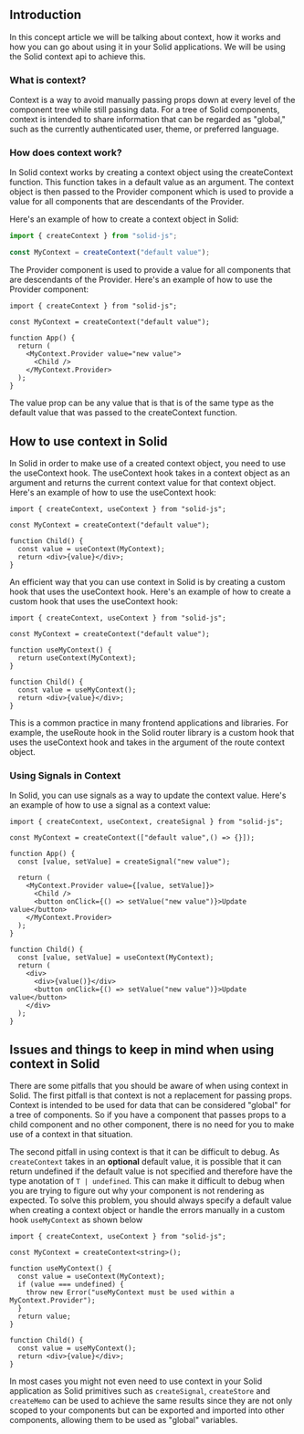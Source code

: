 <Title>Context</Title>

## Introduction

In this concept article we will be talking about context, how it works and how you can go about using it in your Solid applications. We will be using the Solid context api to achieve this.

### What is context?

Context is a way to avoid manually passing props down at every level of the component tree while still passing data. For a tree of Solid components, context is intended to share information that can be regarded as "global," such as the currently authenticated user, theme, or preferred language. 

### How does context work?

In Solid context works by creating a context object using the createContext function. This function takes in a default value as an argument. The context object is then passed to the Provider component which is used to provide a value for all components that are descendants of the Provider.

Here's an example of how to create a context object in Solid:

```ts
import { createContext } from "solid-js";

const MyContext = createContext("default value");
```

The Provider component is used to provide a value for all components that are descendants of the Provider. Here's an example of how to use the Provider component:

```tsx
import { createContext } from "solid-js";

const MyContext = createContext("default value");

function App() {
  return (
    <MyContext.Provider value="new value">
      <Child />
    </MyContext.Provider>
  );
}
```

The value prop can be any value that is that is of the same type as the default value that was passed to the createContext function.

## How to use context in Solid

In Solid in order to make use of a created context object, you need to use the useContext hook. The useContext hook takes in a context object as an argument and returns the current context value for that context object. Here's an example of how to use the useContext hook:

```tsx
import { createContext, useContext } from "solid-js";

const MyContext = createContext("default value");

function Child() {
  const value = useContext(MyContext);
  return <div>{value}</div>;
}
```

An efficient way that you can use context in Solid is by creating a custom hook that uses the useContext hook. Here's an example of how to create a custom hook that uses the useContext hook:

```tsx
import { createContext, useContext } from "solid-js";

const MyContext = createContext("default value");

function useMyContext() {
  return useContext(MyContext);
}

function Child() {
  const value = useMyContext();
  return <div>{value}</div>;
}
```

This is a common practice in many frontend applications and libraries. For example, the useRoute hook in the Solid router library is a custom hook that uses the useContext hook and takes in the argument of the route context object.

### Using Signals in Context 

In Solid, you can use signals as a way to update the context value. Here's an example of how to use a signal as a context value:

```tsx
import { createContext, useContext, createSignal } from "solid-js";

const MyContext = createContext(["default value",() => {}]);

function App() {
  const [value, setValue] = createSignal("new value");

  return (
    <MyContext.Provider value={[value, setValue]}>
      <Child />
      <button onClick={() => setValue("new value")}>Update value</button>
    </MyContext.Provider>
  );
}

function Child() {
  const [value, setValue] = useContext(MyContext);
  return (
    <div>
      <div>{value()}</div>
      <button onClick={() => setValue("new value")}>Update value</button>
    </div>
  );
}
```

## Issues and things to keep in mind when using context in Solid 

There are some pitfalls that you should be aware of when using context in Solid. The first pitfall is that context is not a replacement for passing props. Context is intended to be used for data that can be considered "global" for a tree of components. So if you have a component that passes props to a child component and no other component, there is no need for you to make use of a context in that situation.

The second pitfall in using context is that it can be difficult to debug. As `createContext` takes in an __optional__ default value, it is possible that it can return undefined if the default value is not specified and therefore have the type anotation of `T | undefined`. This can make it difficult to debug when you are trying to figure out why your component is not rendering as expected. To solve this problem, you should always specify a default value when creating a context object or handle the errors manually in a custom hook `useMyContext` as shown below

```tsx
import { createContext, useContext } from "solid-js";

const MyContext = createContext<string>();

function useMyContext() {
  const value = useContext(MyContext);
  if (value === undefined) {
    throw new Error("useMyContext must be used within a MyContext.Provider");
  }
  return value;
}

function Child() {
  const value = useMyContext();
  return <div>{value}</div>;
}
```

In most cases you might not even need to use context in your Solid application as Solid primitives such as `createSignal`, `createStore` and `createMemo` can be used to achieve the same results since they are not only scoped to your components but can be exported and imported into other components, allowing them to be used as "global" variables.
